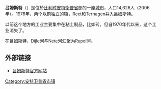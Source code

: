 {{Unreferenced|time=2018-08-13T06:18:32+00:00}}
'''吕姆斯特'''（{{lang-nl|Rumst}}）是位於[[比利时|比利时]][[安特衛普省|安特衛普省]]部的一座[[城市|城市]]，人口14,628人（2006年）。1976年，两个以前独立的镇，Reet和Terhagen并入吕姆斯特。

以前这个地方的工业主要集中在粘土制品，比如砖，但自1970年代以来，这个工业消失了。

在吕姆斯特，Dijle河与Nete河汇聚为Rupel河。

== 外部链接 ==
* [http://www.rumst.be/ 吕姆斯特官方网站]{{Wayback|url=http://www.rumst.be/ |date=20201130172332 }}

{{安特卫普省市区}}
{{Belgium-geo-stub}}
{{DEFAULTSORT:Rumst}}

[[Category:安特卫普省市镇|Category:安特卫普省市镇]]